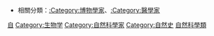 {{catmore}}

*相關分類：[[:Category:博物學家|:Category:博物學家]]、[[:Category:醫學家|:Category:醫學家]]
{{Commonscat|Biologists}}

[[Category:各類學家|自]]
[[Category:生物学|Category:生物学]]
[[Category:自然科學家|Category:自然科學家]]
[[Category:自然史|Category:自然史]]
[[Category:自然科學類|]]